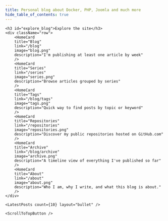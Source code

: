 ```yaml
---
title: Personal blog about Docker, PHP, Joomla and much more
hide_table_of_contents: true
---
```



<!--![Personal blog about Docker, PHP, Joomla and much more](/img/welcome.jpg)-->

<main>

    <h3 id="explore_blog">Explore the site</h3>
    <div className="row">
        <HomeCard
        title="Blog"
        link="/blog"
        image="blog.png"
        description="I'm publishing at least one article by week"
        />
        <HomeCard
        title="Series"
        link="/series"
        image="series.png"
        description="Browse articles grouped by series"
        />
        <HomeCard
        title="Tags"
        link="/blog/tags"
        image="tags.png"
        description="Quick way to find posts by topic or keyword"
        />
        <HomeCard
        title="Repositories"
        link="/repositories"
        image="repositories.png"
        description="Discover my public repositories hosted on GitHub.com"
        />
        <HomeCard
        title="Archive"
        link="/blog/archive"
        image="archive.png"
        description="A timeline view of everything I've published so far"
        />
        <HomeCard
        title="About"
        link="/about"
        image="about.png"
        description="Who I am, why I write, and what this blog is about."
        />
    </div>

    <LatestPosts count={10} layout="bullet" />

    <ScrollToTopButton />

</main>
